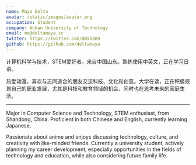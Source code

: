 ```yaml
---
name: Maya Delta
avatar: /static/images/avatar.png
occupation: Student
company: Wuhan University of Technology
email: me@deltamaya.cc
twitter: https://twitter.com/dm55369
github: https://github.com/deltamaya
---
```


计算机科学与技术，STEM爱好者，来自中国山东。熟练使用中英文，正在学习日语。

热爱动漫，喜欢与志同道合的朋友交流科技、文化和创意。大学在读，正在积极规划自己的职业发展，尤其是科技和教育领域的机会，同时也在思考未来的家庭生活。

---

Major in Computer Science and Technology, STEM enthusiast, from Shandong, China. Proficient in both Chinese and English, currently learning Japanese.

Passionate about anime and enjoys discussing technology, culture, and creativity with like-minded friends. Currently a university student, actively planning my career development, especially opportunities in the fields of technology and education, while also considering future family life.